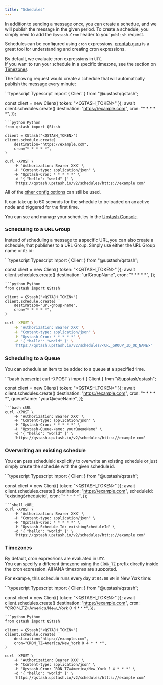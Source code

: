 ```yaml
---
title: "Schedules"
---
```


In addition to sending a message once, you can create a schedule, and we will
publish the message in the given period. To create a schedule, you simply need
to add the `Upstash-Cron` header to your `publish` request.

Schedules can be configured using `cron` expressions.
[crontab.guru](https://crontab.guru/) is a great tool for understanding and
creating cron expressions.

By default, we evaluate cron expressions in `UTC`.  
If you want to run your schedule in a specific timezone, see the section on
[Timezones](#timezones).

The following request would create a schedule that will automatically publish
the message every minute:

<CodeGroup>
```typescript Typescript
import { Client } from "@upstash/qstash";

const client = new Client({ token: "<QSTASH_TOKEN>" });
await client.schedules.create({
  destination: "https://example.com",
  cron: "* * * * *",
});
```
```python Python
from qstash import QStash

client = QStash("<QSTASH_TOKEN>")
client.schedule.create(
    destination="https://example.com",
    cron="* * * * *",
)
```
```shell cURL
curl -XPOST \
    -H 'Authorization: Bearer XXX' \
    -H "Content-type: application/json" \
    -H "Upstash-Cron: * * * * *" \
    -d '{ "hello": "world" }' \
    'https://qstash.upstash.io/v2/schedules/https://example.com'
```
</CodeGroup>

All of the [other config options](/qstash/howto/publishing#optional-parameters-and-configuration)
can still be used.

<Info>

It can take up to 60 seconds for the schedule to be loaded on an active node and
triggered for the first time.

</Info>

You can see and manage your schedules in the
[Upstash Console](https://console.upstash.com/qstash).

### Scheduling to a URL Group

Instead of scheduling a message to a specific URL, you can also create a
schedule, that publishes to a URL Group. Simply use either the URL Group name or its id:

<CodeGroup>
```typescript Typescript
import { Client } from "@upstash/qstash";

const client = new Client({ token: "<QSTASH_TOKEN>" });
await client.schedules.create({
  destination: "urlGroupName",
  cron: "* * * * *",
});
```
```python Python
from qstash import QStash

client = QStash("<QSTASH_TOKEN>")
client.schedule.create(
    destination="url-group-name",
    cron="* * * * *",
)
```
```bash cURL
curl -XPOST \
    -H 'Authorization: Bearer XXX' \
    -H "Content-type: application/json" \
    -H "Upstash-Cron: * * * * *" \
    -d '{ "hello": "world" }' \
    'https://qstash.upstash.io/v2/schedules/<URL_GROUP_ID_OR_NAME>'
```
</CodeGroup>

### Scheduling to a Queue

You can schedule an item to be added to a queue at a specified time.

<CodeGroup>
```bash typescript
curl -XPOST \
import { Client } from "@upstash/qstash";

const client = new Client({ token: "<QSTASH_TOKEN>" });
await client.schedules.create({
  destination: "https://example.com",
  cron: "* * * * *",
  queueName: "yourQueueName",
});
```
```bash cURL
curl -XPOST \
    -H 'Authorization: Bearer XXX' \
    -H "Content-type: application/json" \
    -H "Upstash-Cron: * * * * *" \
    -H "Upstash-Queue-Name: yourQueueName" \
    -d '{ "hello": "world" }' \
    'https://qstash.upstash.io/v2/schedules/https://example.com'
```
</CodeGroup>

### Overwriting an existing schedule 

You can pass scheduleId explicitly to overwrite an existing schedule or just simply create the schedule
with the given schedule id.

<CodeGroup>
```typescript Typescript
import { Client } from "@upstash/qstash";

const client = new Client({ token: "<QSTASH_TOKEN>" });
await client.schedules.create({
  destination: "https://example.com",
  scheduleId: "existingScheduleId",
  cron: "* * * * *",
});
```
```shell cURL
curl -XPOST \
    -H 'Authorization: Bearer XXX' \
    -H "Content-type: application/json" \
    -H "Upstash-Cron: * * * * *" \
    -H "Upstash-Schedule-Id: existingScheduleId" \
    -d '{ "hello": "world" }' \
    'https://qstash.upstash.io/v2/schedules/https://example.com'
```
</CodeGroup>


### Timezones

By default, cron expressions are evaluated in `UTC`.  
You can specify a different timezone using the `CRON_TZ` prefix directly inside
the cron expression.  All [IANA timezones](https://en.wikipedia.org/wiki/List_of_tz_database_time_zones) 
are supported.

For example, this schedule runs every day at `04:00 AM` in New York time:

<CodeGroup>
```typescript Typescript
import { Client } from "@upstash/qstash";

const client = new Client({ token: "<QSTASH_TOKEN>" });
await client.schedules.create({
  destination: "https://example.com",
  cron: "CRON_TZ=America/New_York 0 4 * * *",
});
```
```python Python
from qstash import QStash

client = QStash("<QSTASH_TOKEN>")
client.schedule.create(
    destination="https://example.com",
    cron="CRON_TZ=America/New_York 0 4 * * *",
)
```
```shell cURL
curl -XPOST \
    -H 'Authorization: Bearer XXX' \
    -H "Content-type: application/json" \
    -H "Upstash-Cron: CRON_TZ=America/New_York 0 4 * * *" \
    -d '{ "hello": "world" }' \
    'https://qstash.upstash.io/v2/schedules/https://example.com'
```
</CodeGroup>
